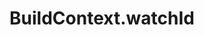 ---
title: BuildContext.watchId
description: Learn how to watch using id in a BuildContext in Reactter.
---